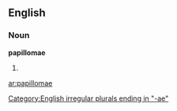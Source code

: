 ==English==

===Noun===
'''papillomae'''

# {{plural of|[[papilloma]]}}

[[Category:English irregular plurals ending in "-ae"]]

[[ar:papillomae]]
